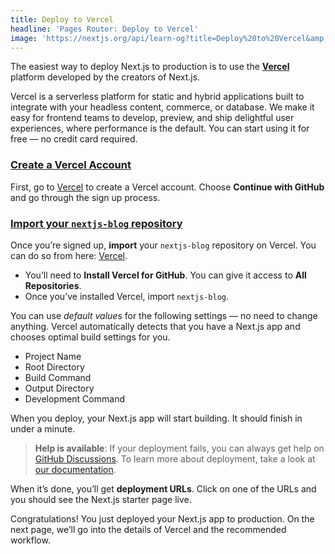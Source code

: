 ```yaml
---
title: Deploy to Vercel
headline: 'Pages Router: Deploy to Vercel'
image: 'https://nextjs.org/api/learn-og?title=Deploy%20to%20Vercel&amp;chapter=44'
---
```


The easiest way to deploy Next.js to production is to use the **[Vercel](https://vercel.com)** platform developed by the creators of Next.js.

Vercel is a serverless platform for static and hybrid applications built to integrate with your headless content, commerce, or database. We make it easy for frontend teams to develop, preview, and ship delightful user experiences, where performance is the default. You can start using it for free — no credit card required.

### [Create a Vercel Account](#create-a-vercel-account)

First, go to [Vercel](https://vercel.com/signup) to create a Vercel account. Choose **Continue with GitHub** and go through the sign up process.

### [Import your `nextjs-blog` repository](#import-your-nextjs-blog-repository)

Once you’re signed up, **import** your `nextjs-blog` repository on Vercel. You can do so from here: [Vercel](https://vercel.com/import).

*   You’ll need to **Install Vercel for GitHub**. You can give it access to **All Repositories**.
*   Once you’ve installed Vercel, import `nextjs-blog`.

You can use _default values_ for the following settings — no need to change anything. Vercel automatically detects that you have a Next.js app and chooses optimal build settings for you.

*   Project Name
*   Root Directory
*   Build Command
*   Output Directory
*   Development Command

When you deploy, your Next.js app will start building. It should finish in under a minute.

> **Help is available**: If your deployment fails, you can always get help on [GitHub Discussions](https://github.com/vercel/next.js/discussions). To learn more about deployment, take a look at [our documentation](/docs/deployment).

When it’s done, you’ll get **deployment URLs**. Click on one of the URLs and you should see the Next.js starter page live.

Congratulations! You just deployed your Next.js app to production. On the next page, we’ll go into the details of Vercel and the recommended workflow.
